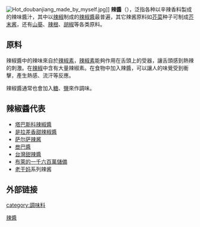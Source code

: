 {{expand|time=2013-11-17T09:24:34+00:00}}
{{unreferenced|time=2013-11-17T09:24:34+00:00}}
[[File:Hot_doubanjiang_made_by_myself.jpg|thumb]]]]
'''辣醬'''（{{lang-en|Hot sauce}}），泛指各种以辛辣香料製成的辣味醬汁，其中以[[辣椒|辣椒]]制成的[[辣椒醬|辣椒醬]]最普遍，其它辣酱原料如[[芥菜|芥菜]]种子可制成[[芥末酱|芥末酱]]，还有[[山葵|山葵]]、[[辣根|辣根]]、[[胡椒|胡椒]]等各类原料。

== 原料 ==
辣椒醬中的辣味來自於[[辣椒素|辣椒素]]，[[辣椒素|辣椒素]]能夠作用在舌頭上的受器，讓舌頭感到熱辣的刺激。在[[辣椒|辣椒]]中含有大量辣椒素。在食物中加入辣醬，可以讓人的味覺受到衝擊，產生熱感、流汗等反應。

辣椒醬通常也會加入[[糖|糖]]、[[鹽|鹽]]來作調味。

== 辣椒醬代表 ==
*[[塔巴斯科辣椒醬|塔巴斯科辣椒醬]]
*[[是拉差香甜辣椒醬|是拉差香甜辣椒醬]]
*[[萨尔萨辣酱|萨尔萨辣酱]]
*[[叁巴醬|叁巴醬]]
*[[台灣甜辣醬|台灣甜辣醬]]
*[[布萊的一千六百萬儲備|布萊的一千六百萬儲備]]
*[[老干妈|老干妈]]系列辣酱

== 外部链接 ==
{{commonscat|Hot sauce}}

{{辣醬|state=collapsed}}
{{调味品}}

[[category:調味料|category:調味料]]
[[Category:辣醬|]]